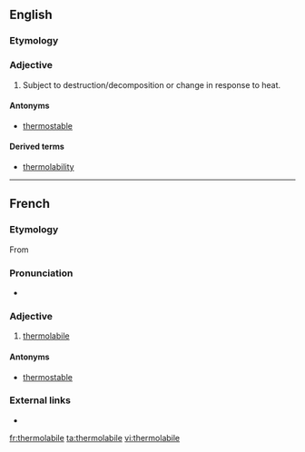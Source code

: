 ==English==

===Etymology===
{{prefix|thermo|labile|lang=en}}

===Adjective===
{{en-adj}}
{{wikipedia}}

# {{context|biochemistry|lang=en}} Subject to destruction/decomposition or change in response to heat.

====Antonyms====
* [[thermostable]]

====Derived terms====
* [[thermolability]]

----

==French==

===Etymology===
From {{prefix|thermo|labile|lang=fr}}

===Pronunciation===
* {{IPA|/tɛʁ.mɔ.la.bil/|lang=fr}}

===Adjective===
{{fr-adj|mf}}

# [[#English|thermolabile]]

====Antonyms====
* [[thermostable]]

===External links===
* {{R:TLFi}}

[[fr:thermolabile]]
[[ta:thermolabile]]
[[vi:thermolabile]]